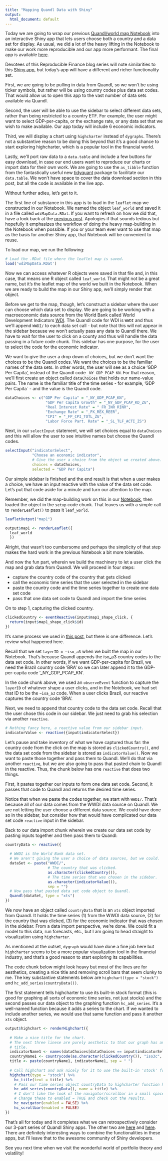```yaml
---
title: "Mapping Quandl Data with Shiny"
output:
  html_document: default
---
```


Today we are going to wrap our previous [Quandl/world map Notebook](https://rviews.rstudio.com/2017/05/10/mapping-quandl-macroeconomic-data/) into an interactive Shiny app that lets users choose both a country and a data set for display. As usual, we did a lot of the heavy lifting in the Notebook to make our work more reproducible and our app more performant. The final app is available [here](http://colorado.rstudio.com:3939/worldmap-quandl-shiny/). 

Devotees of this Reproducible Finance blog series will note similarities to this [Shiny app](http://colorado.rstudio.com:3939/Global-ETF-Map/), but today's app will have a different and richer functionality set. 

First, we are going to be pulling in data from Quandl, so we won't be using ticker symbols, but rather will be using country codes plus data set codes. That would allow us to open this app to the vast number of data sets available via Quandl.

Second, the user will be able to use the sidebar to select different data sets, rather than being restricted to a country ETF. For example, the user might want to select GDP-per-capita, or the exchange rate, or any data set that we wish to make available. Our app today will include 6 economic indicators.  

Third, we will display a chart using `highcharter` instead of `dygraphs`. There's not a substantive reason to be doing this beyond that it's a good chance to start exploring highcharter, which is a popular tool in the financial world. 

Lastly, we'll port raw data to a `data.table` and include a few buttons for easy download, in case our end users want to reproduce our  charts or import data for their own work.  We are going to use the `as_tibble` function from the fantastically useful new [tidyquant](https://cran.r-project.org/web/packages/tidyquant/index.html) package to facilitate our `data.table`. We won't have space to cover the data download section in this post, but all the code is available in the live app. 

Without further adieu, let's get to it. 

The first line of substance in this app is to load in the `leaflet` map we constructed in our Notebook. We named the object `leaf_world` and saved it in a file called `wdiMapData.RDat`.  If you want to refresh on how we did that, have a look back at the [previous post](https://rviews.rstudio.com/2017/05/10/mapping-quandl-macroeconomic-data/). Apologies if that sounds tedious but hopefully it emphasizes the workflow of doing the heavy map-building in the Notebook when possible. If you or your team ever want to use that map as the basis for another Shiny app, that Notebook will be convenient to reuse. 

To load our map, we run the following: 

```r
# Load the .RDat file where the leaflet map is saved.
load('wdiMapData.RDat')
```

Now we can access whatever R objects were saved in that file and, in this case, that means one R object called `leaf_world`.  That might not be a great name, but it's the leaflet map of the world we built in the Notebook.  When we are ready to build the map in our Shiny app, we'll simply render that object. 

Before we get to the map, though, let's construct a sidebar where the user can choose which data set to display. We are going to be working with a macroeconomic data source from the World Bank called World Development Indicators [WDI](http://data.worldbank.org/products/wdi).  The Quandl code for WDI is `WWDI` and thus we'll append `WWDI/` to each data set call - but note that this will not appear in the sidebar because we won't actually pass any data to Quandl there. We have to wait for the user to click on a county and thus will handle the data passing in a future code chunk. This sidebar has one purpose, for the user to select the code for the economic indicator.

We want to give the user a drop down of choices, but we don't want the choices to be the Quandl codes. We want the choices to be the familiar names of the data sets. In other words, the user will see as a choice 'GDP Per Capita', instead of the Quandl code `_NY_GDP_PCAP_KN`. For that reason, we'll first create an object called  `dataChoices` that holds our name-value pairs. The name is the familiar title of the time series - for example, 'GDP Per Capita` - and the value is the Quandl code. 

```r

dataChoices <- c("GDP Per Capita" = "_NY_GDP_PCAP_KN",
                  "GDP Per Capita Growth" = "_NY_GDP_PCAP_KD_ZG",
                  "Real Interest Rate" = "_FR_INR_RINR",
                  "Exchange Rate" = "_PX_REX_REER",
                  "CPI" = "_FP_CPI_TOTL_ZG",
                  "Labor Force Part. Rate" = "_SL_TLF_ACTI_ZS")
```

Next, in our `selectInput` statement, we will set choices equal to `dataChoices` and this will allow the user to see intuitive names but choose the Quandl codes. 

```r

selectInput("indicatorSelect", 
            "Choose an economic indicator",
            # Give the user a choice from the object we created above.
            choices = dataChoices,
            selected = "GDP Per Capita")
```

Our simple sidebar is finished and the end result is that when a user makes a choice, we have an input reactive with the value of the data set code.  Let's put that code aside for a minute and turn our attention to the map.

Remember, we did the map-building work on this in our [Notebook](https://rviews.rstudio.com/2017/05/10/mapping-quandl-macroeconomic-data/), then loaded the object in the `setup` code chunk. That leaves us with a simple call to `renderLeaflet()` to pass it `leaf_world`.

```r
leafletOutput("map1")

output$map1 <- renderLeaflet({
  leaf_world
  })
```

Alright, that wasn't too cumbersome and perhaps the simplicity of that step makes the hard work in the previous Notebook a bit more tolerable. 

And now the fun part, wherein we build the machinery to let a user click the map and grab data from Quandl. We will proceed in four steps: 

- capture the country code of the country that gets clicked
- call the economic time series that the user selected in the sidebar
- paste the country code and the time series together to create one data set code
- pass that one data set code to Quandl and import the time series

On to step 1, capturing the clicked country. 

```r
clickedCountry <- eventReactive(input$map1_shape_click, {
  return(input$map1_shape_click$id)
})
```

It's same process we used in [this post](https://rviews.rstudio.com/2016/12/16/reproducible-finance-with-r-a-shiny-etf-map/), but there is one difference. Let's review what happened here. 

Recall that we set `layerID = ~iso_a3` when we built the map in our Notebook.  That's because Quandl appends the iso_a3 country codes to the data set code. In other words, if we want GDP-per-capita for Brazil, we need the Brazil country code 'BRA' so we can later append it to the GDP-per-capita code '_NY_GDP_PCAP_KN'.

In the code chunk above, we used an `observeEvent` function to capture the `layerID` of whatever shape a user clicks, and in the Notebook, we had set that ID to be the `~isa_a3` code. When a user clicks Brazil, our reactive captures the country code 'BRA'.

Next, we need to append that country code to the data set code.  Recall that the user chose this code in our sidebar. We just need to grab his selection via another `reactive`.

```r
# Nothing fancy here, a reactive value from our sidebar input.
indicatorValue <- reactive({input$indicatorSelect})
```

Let's pause and take inventory of what we have captured thus far: the country code from the click on the map is stored as `clickedCountry()`, and the data set code from the sidebar is stored as `indicatorValue()`. Now we want to paste those together and pass them to Quandl. We'll do that via another `reactive`, but we are also going to pass that pasted chain to Quandl in the reactive. Thus, the chunk below has one `reactive` that does two things. 

First, it pastes together our inputs to form one data set code. Second, it passes that code to Quandl and returns the desired time series. 

Notice that when we paste the codes together, we start with `WWDI/`. That's because all of our data comes from the WWDI data source on Quandl. We are not letting the user choose a different data source. We could have done so in the sidebar, but consider how that would have complicated our data set code `reactive` input in the sidebar.

Back to our data import chunk wherein we create our data set code by pasting inputs together and then pass them to Quandl:

```r
countryData <- reactive({
  
  # WWDI is the World Bank data set. 
  # We aren't giving the user a choice of data sources, but we could.
  dataSet <- paste("WWDI/",
                   # The country that was clicked.
                   as.character(clickedCountry()),
                   # The time series that was chosen in the sidebar.
                   as.character(indicatorValue()), 
                   sep = "")
  # Now pass that pasted data set code object to Quandl.
  Quandl(dataSet, type = "xts")
})  
```

We now have an object called `countryData` that is an `xts` object imported from Quandl. It holds the time series (1) from the WWDI data source, (2) for the country that was clicked,  (3) for the economic indicator that was chosen in the sidebar. From a data import perspective, we're done. We could fit a model to this data, run forecasts, etc., but I am going to head straight to visualization using `highcharter`.

As mentioned at the outset, `dygraph` would have done a fine job here but `highcharter` seems to be a more popular visualization tool in the financial industry, and that's a good reason to start exploring its capabilities. 

The code chunk below might look heavy but most of the lines are for aesthetics, creating a nice title and removing scroll bars that seem clunky to me. The key substantive statements below are `highchart(type = "stock")` and `hc_add_series(countryData())`.  

The first statement tells highcharter to use its built-in stock format (this is good for graphing all sorts of economic time series, not just stocks) and the second passes our data object to the graphing function `hc_add_series`.  It's a well-named function because it adds a series to the chart.  If we wanted to include another series, we would use that same function and pass it another `xts` object.  

```r
output$highchart <- renderHighchart({
  
  # Make a nice title for the chart.
  # The next three linese are purely aesthetic to that our graph has an intuitive
  # title. 
  indicatorName1 <- names(dataChoices[dataChoices == input$indicatorSelect])
  countryName1 <- countrycode(as.character(clickedCountry()), "iso3c", "country.name")
  title <- paste(countryName1, indicatorName1, sep = " ")
  
  # Call highchart and ask nicely for it to use the built-in 'stock' format.
  highchart(type = "stock") %>% 
    hc_title(text = title) %>%
    # Pass our time series object countryData to highcharter function hc_add_series.
    hc_add_series(countryData(), name = title) %>%
    # I don't like the look of the navigator/scrollbar in a small space, but others might. 
    # Change these to enabled = TRUE and check out the results.
    hc_navigator(enabled = FALSE) %>% 
    hc_scrollbar(enabled = FALSE)
})
```

That's all for today and it completes what we can retrospectively consider our 3-part series of Quandl Shiny apps. The other two are [here](https://rviews.rstudio.com/2017/04/21/a-shiny-app-for-importing-and-forecasting-commodities-prices-from-quandl/) and [here](https://rviews.rstudio.com/2017/06/02/a-shiny-app-for-exploring-commodities-prices-and-economic-indicators-via-quandl/). There are definitely interesting ways to combine the functionalities in these apps, but I'll leave that to the awesome community of Shiny developers. 

See you next time when we visit the wonderful world of portfolio theory and volatility! 

